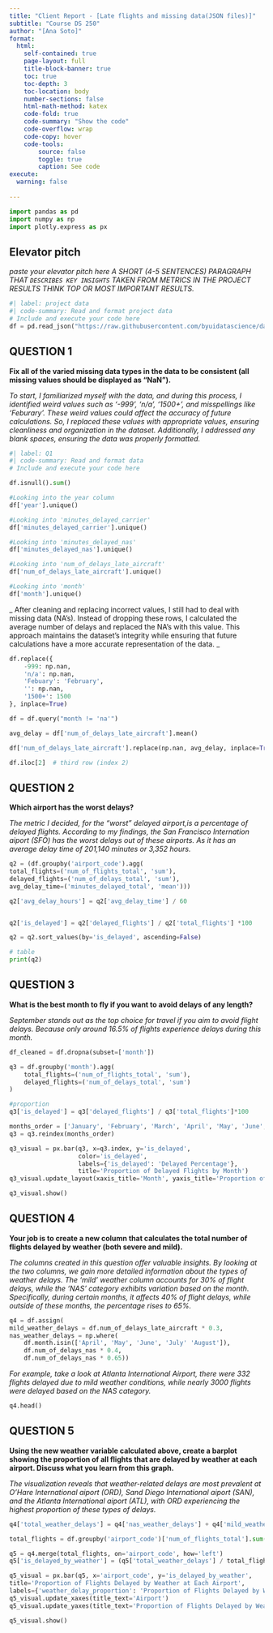 ```yaml
---
title: "Client Report - [Late flights and missing data(JSON files)]"
subtitle: "Course DS 250"
author: "[Ana Soto]"
format:
  html:
    self-contained: true
    page-layout: full
    title-block-banner: true
    toc: true
    toc-depth: 3
    toc-location: body
    number-sections: false
    html-math-method: katex
    code-fold: true
    code-summary: "Show the code"
    code-overflow: wrap
    code-copy: hover
    code-tools:
        source: false
        toggle: true
        caption: See code
execute: 
  warning: false
    
---
```


```python

import pandas as pd
import numpy as np
import plotly.express as px

```


## Elevator pitch

_paste your elevator pitch here_
_A SHORT (4-5 SENTENCES) PARAGRAPH THAT `DESCRIBES KEY INSIGHTS` TAKEN FROM METRICS IN THE PROJECT RESULTS THINK TOP OR MOST IMPORTANT RESULTS._

```python
#| label: project data
#| code-summary: Read and format project data
# Include and execute your code here
df = pd.read_json("https://raw.githubusercontent.com/byuidatascience/data4missing/master/data-raw/flights_missing/flights_missing.json")

```


## QUESTION 1

__Fix all of the varied missing data types in the data to be consistent (all missing values should be displayed as “NaN”).__

_To start, I familiarized myself with the data, and during this process, I identified weird values such as '-999', 'n/a', '1500+', and misspellings like 'Feburary'. These weird values could affect the accuracy of future calculations. So, I replaced these values with appropriate values, ensuring cleanliness and organization in the dataset. Additionally, I addressed any blank spaces, ensuring the data was properly formatted._

```python
#| label: Q1
#| code-summary: Read and format data
# Include and execute your code here

df.isnull().sum()

#Looking into the year column
df['year'].unique()

#Looking into 'minutes_delayed_carrier'
df['minutes_delayed_carrier'].unique()

#Looking into 'minutes_delayed_nas'
df['minutes_delayed_nas'].unique()

#Looking into 'num_of_delays_late_aircraft'
df['num_of_delays_late_aircraft'].unique()

#Looking into 'month'
df['month'].unique()

```

_ After cleaning and replacing incorrect values, I still had to deal with missing data (NA's). Instead of dropping these rows, I calculated the average number of delays and replaced the NA's with this value. This approach maintains the dataset's integrity while ensuring that future calculations have a more accurate representation of the data. _

```python

df.replace({
    -999: np.nan,
    'n/a': np.nan,
    'Febuary': 'February',
    '': np.nan,
    '1500+': 1500
}, inplace=True)

df = df.query("month != 'na'")

avg_delay = df['num_of_delays_late_aircraft'].mean()

df['num_of_delays_late_aircraft'].replace(np.nan, avg_delay, inplace=True)
```


```python

df.iloc[2]  # third row (index 2)

```


## QUESTION 2

__Which airport has the worst delays?__

_The metric I decided, for the "worst" delayed airport,is a percentage of delayed flights. According to my findings, the San Francisco Internation aiport (SFO) has the worst delays out of these airports. As it has an average delay time of 201,140 minutes or 3,352 hours._

```python

q2 = (df.groupby('airport_code').agg(
total_flights=('num_of_flights_total', 'sum'),
delayed_flights=('num_of_delays_total', 'sum'),
avg_delay_time=('minutes_delayed_total', 'mean')))

q2['avg_delay_hours'] = q2['avg_delay_time'] / 60


q2['is_delayed'] = q2['delayed_flights'] / q2['total_flights'] *100

q2 = q2.sort_values(by='is_delayed', ascending=False)

# table
print(q2)

```


## QUESTION 3

__What is the best month to fly if you want to avoid delays of any length?__

_
September stands out as the top choice for travel if you aim to avoid flight delays. Because only around 16.5% of flights experience delays during this month._

```python

df_cleaned = df.dropna(subset=['month'])

q3 = df.groupby('month').agg(
    total_flights=('num_of_flights_total', 'sum'),
    delayed_flights=('num_of_delays_total', 'sum')
)

#proportion
q3['is_delayed'] = q3['delayed_flights'] / q3['total_flights']*100

```


```python

months_order = ['January', 'February', 'March', 'April', 'May', 'June', 'July', 'August', 'September', 'October', 'November', 'December']
q3 = q3.reindex(months_order)

q3_visual = px.bar(q3, x=q3.index, y='is_delayed', 
                   color='is_delayed',
                   labels={'is_delayed': 'Delayed Percentage'},
                   title='Proportion of Delayed Flights by Month')
q3_visual.update_layout(xaxis_title='Month', yaxis_title='Proportion of Delayed Flights')

q3_visual.show()

```


## QUESTION 4

__Your job is to create a new column that calculates the total number of flights delayed by weather (both severe and mild).__

_The columns created in this question offer valuable insights. By looking at the two columns, we gain more detailed information about the types of weather delays. The 'mild' weather column accounts for 30% of flight delays, while the 'NAS' category exhibits variation based on the month. Specifically, during certain months, it affects 40% of flight delays, while outside of these months, the percentage rises to 65%._

```python

q4 = df.assign(
mild_weather_delays = df.num_of_delays_late_aircraft * 0.3,
nas_weather_delays = np.where(
    df.month.isin(['April', 'May', 'June', 'July' 'August']),
    df.num_of_delays_nas * 0.4,
    df.num_of_delays_nas * 0.65))

```

_For example, take a look at Atlanta International Airport, there were 332 flights delayed due to mild weather conditions, while nearly 3000 flights were delayed based on the NAS category._

```python

q4.head()

```


## QUESTION 5

__Using the new weather variable calculated above, create a barplot showing the proportion of all flights that are delayed by weather at each airport. Discuss what you learn from this graph.__

_The visualization reveals that weather-related delays are most prevalent at O'Hare International aiport (ORD), Sand Diego International aiport (SAN), and the Atlanta International aiport (ATL), with ORD experiencing the highest proportion of these types of delays._

```python

q4['total_weather_delays'] = q4['nas_weather_delays'] + q4['mild_weather_delays']

total_flights = df.groupby('airport_code')['num_of_flights_total'].sum().reset_index()

q5 = q4.merge(total_flights, on='airport_code', how='left')
q5['is_delayed_by_weather'] = (q5['total_weather_delays'] / total_flights['num_of_flights_total'])*100

```


```python

q5_visual = px.bar(q5, x='airport_code', y='is_delayed_by_weather',
title='Proportion of Flights Delayed by Weather at Each Airport',
labels={'weather_delay_proportion': 'Proportion of Flights Delayed by Weather', 'airport': 'Airport'})
q5_visual.update_xaxes(title_text='Airport')
q5_visual.update_yaxes(title_text='Proportion of Flights Delayed by Weather')

q5_visual.show()

```

